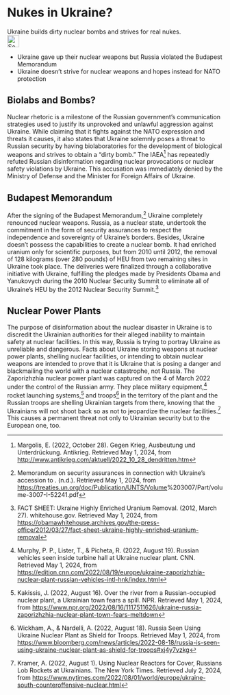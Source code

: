 # Nukes in Ukraine? {#sec-nukes-ukraine}

::: {.callout-caution title=„Myth“}
Ukraine builds dirty nuclear bombs and strives for real nukes.
[<br>![Search for topic in EUvsDisinfo](../all_common_img/EUvsDisinfo_400x240.jpg){height=2em}](https://euvsdisinfo.eu/disinformation-cases/?text=(Ukraine%7CKyiv%7CKiev)%20(dirty%20bomb%7C(nukes%7Cnuclear))&sort=relevance)
:::

::: {.callout-tip title=„Truth“}
- Ukraine gave up their nuclear weapons but Russia violated the Budapest Memorandum
- Ukraine doesn't strive for nuclear weapons and hopes instead for NATO protection
:::

## Biolabs and Bombs?

Nuclear rhetoric is a milestone of the Russian government's communication strategies used to justify its unprovoked and unlawful aggression against Ukraine. While claiming that it fights against the NATO expression and threats it causes, it also states that Ukraine solemnly poses a threat to Russian security by having biolaboratories for the development of biological weapons and strives to obtain a “dirty bomb.” The IAEA[^nukes-ukraine-1] has repeatedly refuted Russian disinformation regarding nuclear provocations or nuclear safety violations by Ukraine. This accusation was immediately denied by the Ministry of Defense and the Minister for Foreign Affairs of Ukraine.  

## Budapest Memorandum

After the signing of the Budapest Memorandum,[^nukes-ukraine-2] Ukraine completely renounced nuclear weapons. Russia, as a nuclear state, undertook the commitment in the form of security assurances to respect the independence and sovereignty of Ukraine’s borders. Besides, Ukraine doesn’t possess the capabilities to create a nuclear bomb. It had enriched uranium only for scientific purposes, but from 2010 until 2012, the removal of 128 kilograms (over 280 pounds) of HEU from two remaining sites in Ukraine took place. The deliveries were finalized through a collaborative initiative with Ukraine, fulfilling the pledges made by Presidents Obama and Yanukovych during the 2010 Nuclear Security Summit to eliminate all of Ukraine’s HEU  by the 2012 Nuclear Security Summit.[^nukes-ukraine-3]

## Nuclear Power Plants

The purpose of disinformation about the nuclear disaster in Ukraine is to discredit the Ukrainian authorities for their alleged inability to maintain safety at nuclear facilities. In this way, Russia is trying to portray Ukraine as unreliable and dangerous. Facts about Ukraine storing weapons at nuclear power plants, shelling nuclear facilities, or intending to obtain nuclear weapons are intended to prove that it is Ukraine that is posing a danger and blackmailing the world with a nuclear catastrophe, not Russia. The Zaporizhzhia nuclear power plant was captured on the 4 of March 2022  under the control of the Russian army. They place military equipment,[^nukes-ukraine-4] rocket launching systems,[^nukes-ukraine-5] and troops[^nukes-ukraine-6] in the territory of the plant and the Russian troops are shelling Ukrainian targets from there, knowing that the Ukrainians will not shoot back so as not to jeopardize the nuclear facilities.[^nukes-ukraine-7] This causes a permanent threat not only to Ukrainian security but to the European one, too. 


[^nukes-ukraine-1]:  Margolis, E. (2022, October 28). Gegen Krieg, Ausbeutung und Unterdrückung. Antikrieg. Retrieved May 1, 2024, from [http://www.antikrieg.com/aktuell/2022\_10\_28\_dendritten.htm](http://www.antikrieg.com/aktuell/2022_10_28_dendritten.htm) 

[^nukes-ukraine-2]: Memorandum on security assurances in connection with Ukraine’s accession to . (n.d.). Retrieved May 1, 2024, from [https://treaties.un.org/doc/Publication/UNTS/Volume](https://treaties.un.org/doc/Publication/UNTS/Volume)%203007/Part/volume-3007-I-52241.pdf

[^nukes-ukraine-3]:  FACT SHEET: Ukraine Highly Enriched Uranium Removal. (2012, March 27). whitehouse.gov. Retrieved May 1, 2024, from [https://obamawhitehouse.archives.gov/the-press-office/2012/03/27/fact-sheet-ukraine-highly-enriched-uranium-removal](https://obamawhitehouse.archives.gov/the-press-office/2012/03/27/fact-sheet-ukraine-highly-enriched-uranium-removal)

[^nukes-ukraine-4]:  Murphy, P. P., Lister, T., & Picheta, R. (2022, August 19). Russian vehicles seen inside turbine hall at Ukraine nuclear plant. CNN. Retrieved May 1, 2024, from [https://edition.cnn.com/2022/08/19/europe/ukraine-zaporizhzhia-nuclear-plant-russian-vehicles-intl-hnk/index.html](https://edition.cnn.com/2022/08/19/europe/ukraine-zaporizhzhia-nuclear-plant-russian-vehicles-intl-hnk/index.html) 

[^nukes-ukraine-5]:  Kakissis, J. (2022, August 16). Over the river from a Russian-occupied nuclear plant, a Ukrainian town fears a spill. NPR. Retrieved May 1, 2024, from [https://www.npr.org/2022/08/16/1117511626/ukraine-russia-zaporizhzhia-nuclear-plant-town-fears-meltdown](https://www.npr.org/2022/08/16/1117511626/ukraine-russia-zaporizhzhia-nuclear-plant-town-fears-meltdown) 

[^nukes-ukraine-6]:  Wickham, A., & Nardelli, A. (2022, August 18). Russia Seen Using Ukraine Nuclear Plant as Shield for Troops. Retrieved May 1, 2024, from [https://www.bloomberg.com/news/articles/2022-08-18/russia-is-seen-using-ukraine-nuclear-plant-as-shield-for-troops\#xj4y7vzkg](https://www.bloomberg.com/news/articles/2022-08-18/russia-is-seen-using-ukraine-nuclear-plant-as-shield-for-troops#xj4y7vzkg) 

[^nukes-ukraine-7]:  Kramer, A. (2022, August 1). Using Nuclear Reactors for Cover, Russians Lob Rockets at Ukrainians. The New York Times. Retrieved July 2, 2024, from [https://www.nytimes.com/2022/08/01/world/europe/ukraine-south-counteroffensive-nuclear.html](https://www.nytimes.com/2022/08/01/world/europe/ukraine-south-counteroffensive-nuclear.html)


